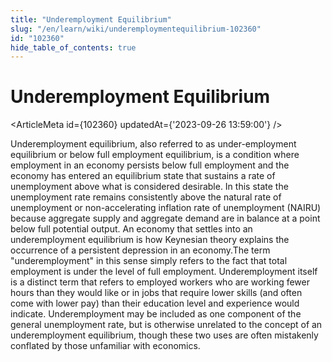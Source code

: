 ```yaml
---
title: "Underemployment Equilibrium"
slug: "/en/learn/wiki/underemploymentequilibrium-102360"
id: "102360"
hide_table_of_contents: true
---
```



# Underemployment Equilibrium

<ArticleMeta id={102360} updatedAt={'2023-09-26 13:59:00'} />
<div className='border-solid border-b border-t-0 my-4 border-[var(--ifm-color-gray-300)]' />

Underemployment equilibrium, also referred to as under-employment equilibrium or below full employment equilibrium, is a condition where employment in an economy persists below full employment and the economy has entered an equilibrium state that sustains a rate of unemployment above what is considered desirable. In this state the unemployment rate remains consistently above the natural rate of unemployment or non-accelerating inflation rate of unemployment (NAIRU) because aggregate supply and aggregate demand are in balance at a point below full potential output. An economy that settles into an underemployment equilibrium is how Keynesian theory explains the occurrence of a persistent depression in an economy.The term "underemployment" in this sense simply refers to the fact that total employment is under the level of full employment. Underemployment itself is a distinct term that refers to employed workers who are working fewer hours than they would like or in jobs that require lower skills (and often come with lower pay) than their education level and experience would indicate. Underemployment may be included as one component of the general unemployment rate, but is otherwise unrelated to the concept of an underemployment equilibrium, though these two uses are often mistakenly conflated by those unfamiliar with economics.
